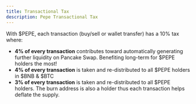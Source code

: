 ```yaml
---
title: Transactional Tax
description: Pepe Transactional Tax
---
```


With  $PEPE, each transaction (buy/sell or wallet transfer) has a 10% tax where:

- **4% of every transaction** contributes toward automatically generating further liquidity on Pancake Swap. Benefiting long-term for  $PEPE holders the most!
- **4% of every transaction** is taken and re-distributed to all  $PEPE holders in $BNB & $BTC
- **3% of every transaction** is taken and re-distributed to all  $PEPE holders. The burn address is also a holder thus each transaction helps deflate the supply.
